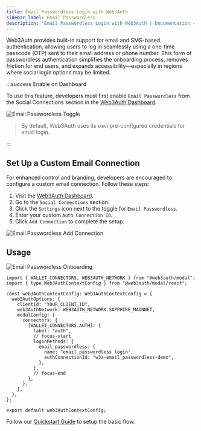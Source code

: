 ```yaml
---
title: Email Passwordless Login with Web3Auth
sidebar_label: Email Passwordless
description: "Email Passwordless Login with Web3Auth | Documentation - Web3Auth"
---
```



Web3Auth provides built-in support for email and SMS-based authentication, allowing users to log in
seamlessly using a one-time passcode (OTP) sent to their email address or phone number. This form of
passwordless authentication simplifies the onboarding process, removes friction for end users, and
expands accessibility—especially in regions where social login options may be limited.

:::success Enable on Dashboard

To use this feature, developers must first enable `Email Passwordless` from the Social Connections
section in the [Web3Auth Dashboard](https://dashboard.web3auth.io).

<div style={{ display: "flex", margin: "20px 0" }}>
  <img
    src={EmailPasswordlessToggle}
    alt="Email Passwordless Toggle"
    style={{
      maxWidth: "600px",
      borderRadius: "8px",
      boxShadow: "0 2px 6px rgba(0, 0, 0, 0.1)",
    }}
  />
</div>

> By default, Web3Auth uses its own pre-configured credentials for email login.

:::

## Set Up a Custom Email Connection

For enhanced control and branding, developers are encouraged to configure a custom email connection.
Follow these steps:

1. Visit the [Web3Auth Dashboard](https://dashboard.web3auth.io).
2. Go to the `Social Connections` section.
3. Click the `Settings` icon next to the toggle for `Email Passwordless`.
4. Enter your custom `Auth Connection ID`.
5. Click `Add Connection` to complete the setup.

<div style={{ display: "flex", margin: "20px 0" }}>
  <img
    src={EmailPasswordlessAddConnection}
    alt="Email Passwordless Add Connection"
    style={{
      maxWidth: "600px",
      borderRadius: "8px",
      boxShadow: "0 2px 6px rgba(0, 0, 0, 0.1)",
    }}
  />
</div>

## Usage

<div style={{ display: "flex", margin: "20px 0" }}>
  <img
    src={EmailPasswordlessOnboarding}
    alt="Email Passwordless Onboarding"
    style={{
      maxWidth: "600px",
      border: "1px solid #eaeaea",
      borderRadius: "8px",
      boxShadow: "0 2px 6px rgba(0, 0, 0, 0.1)",
    }}
  />
</div>

```tsx title="web3authContext.tsx"
import { WALLET_CONNECTORS, WEB3AUTH_NETWORK } from "@web3auth/modal";
import { type Web3AuthContextConfig } from "@web3auth/modal/react";

const web3AuthContextConfig: Web3AuthContextConfig = {
  web3AuthOptions: {
    clientId: "YOUR_CLIENT_ID",
    web3AuthNetwork: WEB3AUTH_NETWORK.SAPPHIRE_MAINNET,
    modalConfig: {
      connectors: {
        [WALLET_CONNECTORS.AUTH]: {
          label: "auth",
          // focus-start
          loginMethods: {
            email_passwordless: {
              name: "email passwordless login",
              authConnectionId: "w3a-email_passwordless-demo",
            },
          },
          // focus-end
        },
      },
    },
  },
};

export default web3AuthContextConfig;
```

Follow our [Quickstart Guide](/quick-start) to setup the basic flow.
